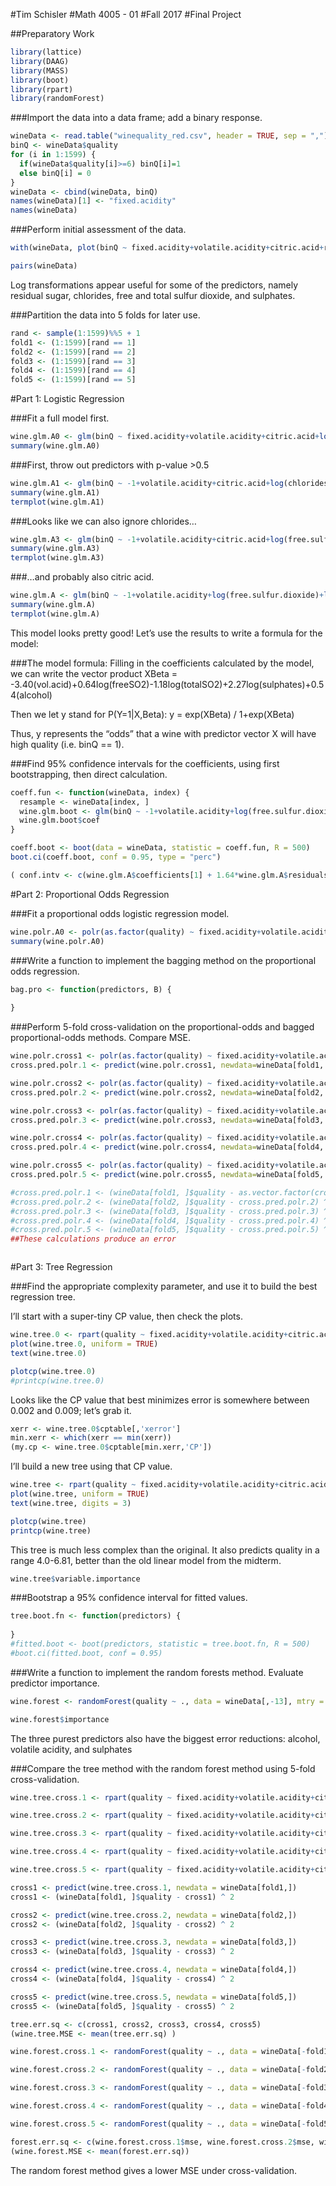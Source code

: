#Tim Schisler
#Math 4005 - 01
#Fall 2017
#Final Project

##Preparatory Work
```{r}
library(lattice)
library(DAAG)
library(MASS)
library(boot)
library(rpart)
library(randomForest)
```

###Import the data into a data frame; add a binary response.
```{r}
wineData <- read.table("winequality_red.csv", header = TRUE, sep = ",")
binQ <- wineData$quality
for (i in 1:1599) {
  if(wineData$quality[i]>=6) binQ[i]=1
  else binQ[i] = 0
}
wineData <- cbind(wineData, binQ)
names(wineData)[1] <- "fixed.acidity"
names(wineData)
```

###Perform initial assessment of the data.
```{r}
with(wineData, plot(binQ ~ fixed.acidity+volatile.acidity+citric.acid+residual.sugar+chlorides+free.sulfur.dioxide+total.sulfur.dioxide+density+pH+sulphates+alcohol))
```

```{r}
pairs(wineData)
```
Log transformations appear useful for some of the predictors, namely
residual sugar, chlorides, free and total sulfur dioxide, and sulphates.

###Partition the data into 5 folds for later use.
```{r}
rand <- sample(1:1599)%%5 + 1
fold1 <- (1:1599)[rand == 1]
fold2 <- (1:1599)[rand == 2]
fold3 <- (1:1599)[rand == 3]
fold4 <- (1:1599)[rand == 4]
fold5 <- (1:1599)[rand == 5]
```




#Part 1: Logistic Regression

###Fit a full model first.
```{r}
wine.glm.A0 <- glm(binQ ~ fixed.acidity+volatile.acidity+citric.acid+log(residual.sugar)+log(chlorides)+log(free.sulfur.dioxide)+log(total.sulfur.dioxide)+density+pH+log(sulphates)+alcohol, family = binomial, data = wineData)
summary(wine.glm.A0)
```

###First, throw out predictors with p-value >0.5
```{r}
wine.glm.A1 <- glm(binQ ~ -1+volatile.acidity+citric.acid+log(chlorides)+log(free.sulfur.dioxide)+log(total.sulfur.dioxide)+log(sulphates)+alcohol, family = binomial, data = wineData)
summary(wine.glm.A1)
termplot(wine.glm.A1)
```

###Looks like we can also ignore chlorides...
```{r}
wine.glm.A3 <- glm(binQ ~ -1+volatile.acidity+citric.acid+log(free.sulfur.dioxide)+log(total.sulfur.dioxide)+log(sulphates)+alcohol, family = binomial, data = wineData)
summary(wine.glm.A3)
termplot(wine.glm.A3)
```

###...and probably also citric acid.
```{r}
wine.glm.A <- glm(binQ ~ -1+volatile.acidity+log(free.sulfur.dioxide)+log(total.sulfur.dioxide)+log(sulphates)+alcohol, family = binomial, data = wineData)
summary(wine.glm.A)
termplot(wine.glm.A)
```

This model looks pretty good! Let's use the results to write a formula for the model:

###The model formula:
Filling in the coefficients calculated by the model, we can write the vector product XBeta = -3.40(vol.acid)+0.64log(freeSO2)-1.18log(totalSO2)+2.27log(sulphates)+0.54(alcohol)

Then we let y stand for P(Y=1|X,Beta):
y = exp(XBeta) / 1+exp(XBeta)

Thus, y represents the "odds" that a wine with predictor vector X will have high quality (i.e. binQ == 1).

###Find 95% confidence intervals for the coefficients, using first bootstrapping, then direct calculation.

```{r}
coeff.fun <- function(wineData, index) {
  resample <- wineData[index, ]
  wine.glm.boot <- glm(binQ ~ -1+volatile.acidity+log(free.sulfur.dioxide)+log(total.sulfur.dioxide)+log(sulphates)+alcohol, family = binomial, data = resample)
  wine.glm.boot$coef
}
```

```{r}
coeff.boot <- boot(data = wineData, statistic = coeff.fun, R = 500)
boot.ci(coeff.boot, conf = 0.95, type = "perc")
```

```{r}
( conf.intv <- c(wine.glm.A$coefficients[1] + 1.64*wine.glm.A$residuals[1], wine.glm.A$coefficients[1] - 1.64*wine.glm.A$residuals[1]) )
```



#Part 2: Proportional Odds Regression

###Fit a proportional odds logistic regression model.
```{r}
wine.polr.A0 <- polr(as.factor(quality) ~ fixed.acidity+volatile.acidity+citric.acid+log(residual.sugar)+log(chlorides)+log(free.sulfur.dioxide)+log(total.sulfur.dioxide)+density+pH+log(sulphates)+alcohol, data = wineData, Hess = TRUE)
summary(wine.polr.A0)
```



###Write a function to implement the bagging method on the proportional odds regression.
```{r}
bag.pro <- function(predictors, B) {
  
}
```



###Perform 5-fold cross-validation on the proportional-odds and bagged proportional-odds methods. Compare MSE.
```{r}
wine.polr.cross1 <- polr(as.factor(quality) ~ fixed.acidity+volatile.acidity+citric.acid+log(residual.sugar)+log(chlorides)+log(free.sulfur.dioxide)+log(total.sulfur.dioxide)+density+pH+log(sulphates)+alcohol, data = wineData[-fold1, ], Hess = TRUE)
cross.pred.polr.1 <- predict(wine.polr.cross1, newdata=wineData[fold1, ], type = )

wine.polr.cross2 <- polr(as.factor(quality) ~ fixed.acidity+volatile.acidity+citric.acid+log(residual.sugar)+log(chlorides)+log(free.sulfur.dioxide)+log(total.sulfur.dioxide)+density+pH+log(sulphates)+alcohol, data = wineData[-fold2, ], Hess = TRUE)
cross.pred.polr.2 <- predict(wine.polr.cross2, newdata=wineData[fold2, ])

wine.polr.cross3 <- polr(as.factor(quality) ~ fixed.acidity+volatile.acidity+citric.acid+log(residual.sugar)+log(chlorides)+log(free.sulfur.dioxide)+log(total.sulfur.dioxide)+density+pH+log(sulphates)+alcohol, data = wineData[-fold3, ], Hess = TRUE)
cross.pred.polr.3 <- predict(wine.polr.cross3, newdata=wineData[fold3, ])

wine.polr.cross4 <- polr(as.factor(quality) ~ fixed.acidity+volatile.acidity+citric.acid+log(residual.sugar)+log(chlorides)+log(free.sulfur.dioxide)+log(total.sulfur.dioxide)+density+pH+log(sulphates)+alcohol, data = wineData[-fold4, ], Hess = TRUE)
cross.pred.polr.4 <- predict(wine.polr.cross4, newdata=wineData[fold4, ])

wine.polr.cross5 <- polr(as.factor(quality) ~ fixed.acidity+volatile.acidity+citric.acid+log(residual.sugar)+log(chlorides)+log(free.sulfur.dioxide)+log(total.sulfur.dioxide)+density+pH+log(sulphates)+alcohol, data = wineData[-fold5, ], Hess = TRUE)
cross.pred.polr.5 <- predict(wine.polr.cross5, newdata=wineData[fold5, ])

#cross.pred.polr.1 <- (wineData[fold1, ]$quality - as.vector.factor(cross.pred.polr.1) )^ 2
#cross.pred.polr.2 <- (wineData[fold2, ]$quality - cross.pred.polr.2) ^ 2
#cross.pred.polr.3 <- (wineData[fold3, ]$quality - cross.pred.polr.3) ^ 2
#cross.pred.polr.4 <- (wineData[fold4, ]$quality - cross.pred.polr.4) ^ 2
#cross.pred.polr.5 <- (wineData[fold5, ]$quality - cross.pred.polr.5) ^ 2
##These calculations produce an error
```

```{r}

```



#Part 3: Tree Regression

###Find the appropriate complexity parameter, and use it to build the best regression tree.

I'll start with a super-tiny CP value, then check the plots.
```{r}
wine.tree.0 <- rpart(quality ~ fixed.acidity+volatile.acidity+citric.acid+log(residual.sugar)+log(chlorides)+log(free.sulfur.dioxide)+log(total.sulfur.dioxide)+density+pH+log(sulphates)+alcohol, data = wineData, method = "anova", cp=0.001)
plot(wine.tree.0, uniform = TRUE)
text(wine.tree.0)
```
```{r}
plotcp(wine.tree.0)
#printcp(wine.tree.0)
```

Looks like the CP value that best minimizes error is somewhere between 0.002 and 0.009; let's grab it.
```{r}
xerr <- wine.tree.0$cptable[,'xerror']
min.xerr <- which(xerr == min(xerr))
(my.cp <- wine.tree.0$cptable[min.xerr,'CP'])
```

I'll build a new tree using that CP value.
```{r}
wine.tree <- rpart(quality ~ fixed.acidity+volatile.acidity+citric.acid+log(residual.sugar)+log(chlorides)+log(free.sulfur.dioxide)+log(total.sulfur.dioxide)+density+pH+log(sulphates)+alcohol, data = wineData, method = "anova", cp=my.cp)
plot(wine.tree, uniform = TRUE)
text(wine.tree, digits = 3)
```
```{r}
plotcp(wine.tree)
printcp(wine.tree)
```

This tree is much less complex than the original. It also predicts quality in a range 4.0-6.81, better than the old linear model from the midterm.

```{r}
wine.tree$variable.importance
```


###Bootstrap a 95% confidence interval for fitted values.
```{r}
tree.boot.fn <- function(predictors) {
  
}
#fitted.boot <- boot(predictors, statistic = tree.boot.fn, R = 500)
#boot.ci(fitted.boot, conf = 0.95)
```



###Write a function to implement the random forests method. Evaluate predictor importance.
```{r}
wine.forest <- randomForest(quality ~ ., data = wineData[,-13], mtry = 6, importance = TRUE)
```
```{r}
wine.forest$importance
```

The three purest predictors also have the biggest error reductions: alcohol, volatile acidity, and sulphates

###Compare the tree method with the random forest method using 5-fold cross-validation.

```{r}
wine.tree.cross.1 <- rpart(quality ~ fixed.acidity+volatile.acidity+citric.acid+log(residual.sugar)+log(chlorides)+log(free.sulfur.dioxide)+log(total.sulfur.dioxide)+density+pH+log(sulphates)+alcohol, data = wineData[-fold1, ], method = "anova", cp=my.cp)

wine.tree.cross.2 <- rpart(quality ~ fixed.acidity+volatile.acidity+citric.acid+log(residual.sugar)+log(chlorides)+log(free.sulfur.dioxide)+log(total.sulfur.dioxide)+density+pH+log(sulphates)+alcohol, data = wineData[-fold2, ], method = "anova", cp=my.cp)

wine.tree.cross.3 <- rpart(quality ~ fixed.acidity+volatile.acidity+citric.acid+log(residual.sugar)+log(chlorides)+log(free.sulfur.dioxide)+log(total.sulfur.dioxide)+density+pH+log(sulphates)+alcohol, data = wineData[-fold3, ], method = "anova", cp=my.cp)

wine.tree.cross.4 <- rpart(quality ~ fixed.acidity+volatile.acidity+citric.acid+log(residual.sugar)+log(chlorides)+log(free.sulfur.dioxide)+log(total.sulfur.dioxide)+density+pH+log(sulphates)+alcohol, data = wineData[-fold4, ], method = "anova", cp=my.cp)

wine.tree.cross.5 <- rpart(quality ~ fixed.acidity+volatile.acidity+citric.acid+log(residual.sugar)+log(chlorides)+log(free.sulfur.dioxide)+log(total.sulfur.dioxide)+density+pH+log(sulphates)+alcohol, data = wineData[-fold5, ], method = "anova", cp=my.cp)
```
```{r}
cross1 <- predict(wine.tree.cross.1, newdata = wineData[fold1,])
cross1 <- (wineData[fold1, ]$quality - cross1) ^ 2

cross2 <- predict(wine.tree.cross.2, newdata = wineData[fold2,])
cross2 <- (wineData[fold2, ]$quality - cross2) ^ 2

cross3 <- predict(wine.tree.cross.3, newdata = wineData[fold3,])
cross3 <- (wineData[fold3, ]$quality - cross3) ^ 2

cross4 <- predict(wine.tree.cross.4, newdata = wineData[fold4,])
cross4 <- (wineData[fold4, ]$quality - cross4) ^ 2

cross5 <- predict(wine.tree.cross.5, newdata = wineData[fold5,])
cross5 <- (wineData[fold5, ]$quality - cross5) ^ 2
```
```{r}
tree.err.sq <- c(cross1, cross2, cross3, cross4, cross5)
(wine.tree.MSE <- mean(tree.err.sq) )
```


```{r}
wine.forest.cross.1 <- randomForest(quality ~ ., data = wineData[-fold1,-13], xtest = wineData[fold1,1:11])

wine.forest.cross.2 <- randomForest(quality ~ ., data = wineData[-fold2,-13], xtest = wineData[fold2,1:11])

wine.forest.cross.3 <- randomForest(quality ~ ., data = wineData[-fold3,-13], xtest = wineData[fold3,1:11])

wine.forest.cross.4 <- randomForest(quality ~ ., data = wineData[-fold4,-13], xtest = wineData[fold4,1:11])

wine.forest.cross.5 <- randomForest(quality ~ ., data = wineData[-fold5,-13], xtest = wineData[fold5,1:11])

forest.err.sq <- c(wine.forest.cross.1$mse, wine.forest.cross.2$mse, wine.forest.cross.3$mse, wine.forest.cross.4$mse, wine.forest.cross.5$mse)
(wine.forest.MSE <- mean(forest.err.sq))
```

The random forest method gives a lower MSE under cross-validation.